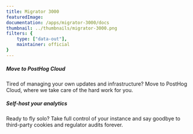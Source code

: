 ```yaml
---
title: Migrator 3000
featuredImage: 
documentation: /apps/migrator-3000/docs
thumbnail: ../thumbnails/migrator-3000.png
filters: {
    type: ["data-out"],
    maintainer: official
}
---
```


<Section
    divider={false}
    title="Fancy a change? Move from a PostHog Cloud instance to a self-hosted deployment - or vice versa!"
    size="full"
    cols={2}
>
    <div>
        <h5>Move to PostHog Cloud</h5>
        <p>Tired of managing your own updates and infrastructure? Move to PostHog Cloud, where we take care of the hard work for you. </p>
    </div>
    <div>
        <h5>Self-host your analytics</h5>
        <p>Ready to fly solo? Take full control of your instance and say goodbye to third-party cookies and regulator audits forever.</p>
    </div>
</Section>

<TutorialsSlider topic="migrator" />

<Documentation />

